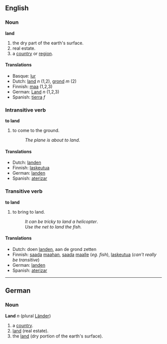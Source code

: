 ==English==
===Noun===
'''land'''

# the dry part of the earth's surface.
# real estate.
# a [[country]] or [[region]].

====Translations====
*Basque: [[lur]]
*Dutch: [[land]] ''n'' (1,2), [[grond]] ''m'' (2)
*Finnish: [[maa]] (1,2,3)
*German: [[Land]] ''n'' (1,2,3)
*Spanish: [[tierra]] ''f''

===Intransitive verb===
'''to land'''

# to come to the ground.
#:''The plane is about to land''.

====Translations====
*Dutch: [[landen]]
*Finnish: [[laskeutua]]
*German: [[landen]]
*Spanish: [[aterizar]]

===Transitive verb===
'''to land'''

# to bring to land.
#:''It can be tricky to land a helicopter''.
#:''Use the net to land the fish.''

====Translations====
*Dutch: doen [[landen]], aan de grond zetten
*Finnish: [[saada]] [[maa|maahan]], [[saada]] [[maa|maalle]] (''eg. fish''), [[laskeutua]] (''can't really be transitive'')
*German: [[landen]]
*Spanish: [[aterizar]]


----

==German==
===Noun===
'''Land''' ''n'' (plural [[Länder]])

# a [[country]].
# [[land]] (real estate).
# the [[land]] (dry portion of the earth's surface).